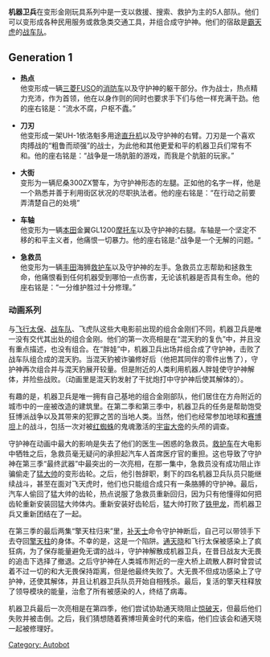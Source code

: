 
{{noteTA
|G1=Transformers
}}
'''机器卫兵'''在变形金刚玩具系列中是一支以救援、搜索、救护为主的5人部队。他们可以变形成各种民用服务或救急类交通工具，并组合成守护神。他们的宿敌是[[霸天虎|霸天虎]]的[[战车队|战车队]]。

==Generation 1==
* '''热点'''<br>他变形成一辆[[三菱|三菱]]FUSO的[[消防车|消防车]]以及守护神的躯干部分。作为战士，热点精力充沛，作为首领，他在以身作则的同时也要求手下们与他一样充满干劲。他的座右铭是：“流水不腐，户枢不蠹。”

* '''刀刃'''<br>他变形成一架UH-1依洛魁多用途[[直升机|直升机]]以及守护神的右臂。刀刃是一个喜欢肉搏战的“粗鲁而顽强”的战士，为此他和其他更爱和平的机器卫兵们常有不和。他的座右铭是：“战争是一场肮脏的游戏，而我是个肮脏的玩家。”

* '''大街'''<br>变形为一辆尼桑300ZX警车，为守护神形态的左腿。正如他的名字一样，他是一个熟悉并善于利用街区状况的尽职执法者。他的座右铭是：“在行动之前要弄清楚自己的处境”

* '''车轴'''<br>他变形为一辆[[本田|本田]]金翼GL1200[[摩托车|摩托车]]以及守护神的右腿。车轴是一个坚定不移的和平主义者，他痛恨一切暴力。他的座右铭是:"战争是一个无解的问题。“

* '''急救员'''<br>他变形为一辆[[丰田|丰田]]海狮[[救护车|救护车]]以及守护神的左手。急救员立志帮助和拯救生命，他痛恨看到任何机器受到哪怕一点伤害，无论该机器是否具有生命。他的座右铭是：“一分维护胜过十分修理。”

===动画系列===
与[[飞行太保|飞行太保]]、[[战车队|战车队]]、飞虎队这些大电影前出现的组合金刚们不同，机器卫兵是唯一没有交代其出处的组合金刚。他们的第一次亮相是在“混天豹的复仇”中，并且没有重点描述，也没有组合。在“胖娃”中，机器卫兵出场并组合成了守护神，击败了战车队组合成的混天豹。当混天豹被诈骗修好后（他把其同伴的零件出售了），守护神再次组合并与混天豹展开较量。但是附近的人类利用机器人胖娃使守护神解体，并险些战败。（动画里是混天豹发射了干扰炮打中守护神后使其解体的）。

有趣的是，机器卫兵是唯一拥有自己基地的组合金刚部队，他们居住在方舟附近的城市中的一座被改造的建筑里。在第二季和第三季中，机器卫兵的任务是帮助饱受狂博派战争以及其带来的犯罪之苦的当地人类。当然，他们也经常参加地球和[[塞博坦星|赛博坦]]上的战斗，包括一次对被[[红蜘蛛_(变形金刚)|红蜘蛛]]的鬼魂激活的[[宇宙大帝_(变形金刚)|宇宙大帝]]的头颅的调查。

守护神在动画中最大的影响是失去了他们的医生—困惑的急救员。[[力捷|救护车]]在大电影中牺牲之后，急救员毫无疑问的承担起汽车人首席医疗官的重担。这也导致了守护神在第三季“最终武器”中最突出的一次亮相，在那一集中，急救员没有成功阻止诈骗偷走了[[猛大帅|猛大帅]]的变形齿轮。之后，他引咎辞职，剩下的四名机器卫兵队员只能继续战斗，甚至在面对飞天虎时，他们也只能组合成只有一条胳膊的守护神。最后，汽车人偷回了猛大帅的齿轮，热点说服了急救员重新回归，因为只有他懂得如何把齿轮重新安装回猛大帅体内。重新安装好齿轮后，猛大帅打败了[[铁甲龙|铁甲龙]]，而机器卫兵又重新团结在了一起。

在第三季的最后两集“擎天柱归来”里，[[补天士|补天士]]命令守护神断后，自己可以带领手下去夺回[[擎天柱|擎天柱]]的身体。不幸的是，这是一个陷阱。[[通天晓|通天晓]]和飞行太保被感染上了疯狂病，为了保存能量避免无谓的战斗，守护神解散成机器卫兵，在昔日战友大无畏的追击下选择了撤退。之后守护神在人类城市附近的一座大桥上疏散人群时曾尝试着不过一切的和大无畏保持距离，但是他最终失败了。大无畏不但成功感染上了守护神，还使其解体，并且让机器卫兵队员开始自相残杀。最后，复活的擎天柱释放了领导模块的能量，治愈了所有被感染的人，终结了病毒。

机器卫兵最后一次亮相是在第四季，他们尝试协助通天晓阻止[[惊破天|惊破天]]，但最后他们失败并被击倒。之后，我们猜想随着赛博坦黄金时代的来临，他们应该会和通天晓一起被修理好。


{{變形金剛系列}}
[[Category:_Autobot|Category: Autobot]]